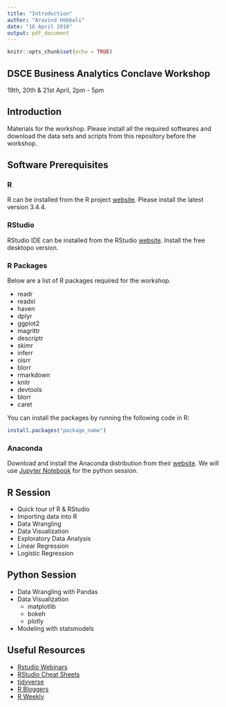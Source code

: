 ```yaml
---
title: "Introduction"
author: "Aravind Hebbali"
date: "16 April 2018"
output: pdf_document
---
```


```r
knitr::opts_chunk$set(echo = TRUE)
```

## DSCE Business Analytics Conclave Workshop

19th, 20th & 21st April, 2pm - 5pm

## Introduction

Materials for the workshop. Please install all the required softwares and
download the data sets and scripts from this repository before the
workshop. 

## Software Prerequisites

### R

R can be installed from the R project [website](https://cran.r-project.org/).
Please install the latest version 3.4.4. 

### RStudio

RStudio IDE can be installed from the RStudio [website](https://www.rstudio.com/products/rstudio/download/). Install the free
desktopo version.

### R Packages

Below are a list of R packages required for the workshop. 

- readr
- readxl
- haven
- dplyr
- ggplot2
- magrittr
- descriptr
- skimr
- inferr
- olsrr
- blorr
- rmarkdown
- knitr
- devtools
- blorr
- caret

You can install the packages by running the following code in R:

```r
install.packages("package_name")
```

### Anaconda

Download and install the Anaconda distribution from their [website](https://www.anaconda.com/download/). We will use [Jupyter Notebook](http://jupyter.org/) for the python session.

## R Session

- Quick tour of R & RStudio
- Importing data into R
- Data Wrangling
- Data Visualization
- Exploratory Data Analysis
- Linear Regression
- Logistic Regression

## Python Session

- Data Wrangling with Pandas
- Data Visualization 
    - matplotlib
    - bokeh
    - plotly
- Modeling with statsmodels

## Useful Resources

- [Rstudio Webinars](https://www.rstudio.com/resources/webinars/)
- [RStudio Cheat Sheets](https://www.rstudio.com/resources/cheatsheets/)
- [tidyverse](https://www.tidyverse.org/)
- [R Bloggers](https://www.r-bloggers.com/)
- [R Weekly](https://rweekly.org/)

